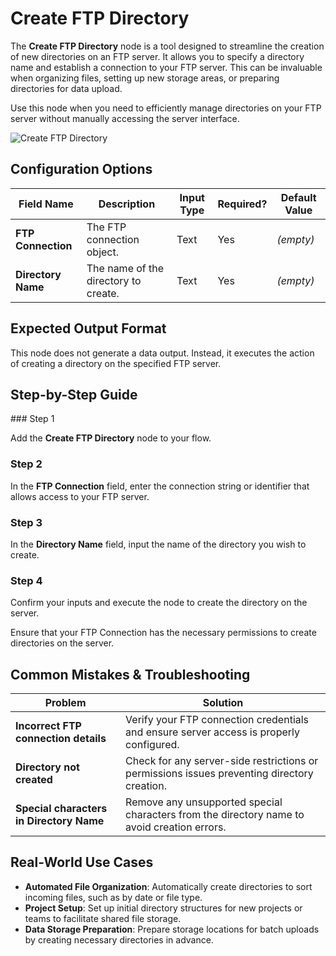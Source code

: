 
# Create FTP Directory

The **Create FTP Directory** node is a tool designed to streamline the creation of new directories on an FTP server. It allows you to specify a directory name and establish a connection to your FTP server. This can be invaluable when organizing files, setting up new storage areas, or preparing directories for data upload.

Use this node when you need to efficiently manage directories on your FTP server without manually accessing the server interface.

![Create FTP Directory](./create-ftp-directory.png)

## Configuration Options

| Field Name         | Description                          | Input Type | Required? | Default Value |
| ------------------ | ------------------------------------ | ---------- | --------- | ------------- |
| **FTP Connection** | The FTP connection object.           | Text       | Yes       | _(empty)_     |
| **Directory Name** | The name of the directory to create. | Text       | Yes       | _(empty)_     |

## Expected Output Format

This node does not generate a data output. Instead, it executes the action of creating a directory on the specified FTP server.

## Step-by-Step Guide

<Steps>
### Step 1

Add the **Create FTP Directory** node to your flow.

### Step 2

In the **FTP Connection** field, enter the connection string or identifier that allows access to your FTP server.

### Step 3

In the **Directory Name** field, input the name of the directory you wish to create.

### Step 4

Confirm your inputs and execute the node to create the directory on the server.

</Steps>

<Callout type="info" title="Note">
  Ensure that your FTP Connection has the necessary permissions to create
  directories on the server.
</Callout>

## Common Mistakes & Troubleshooting

| Problem                                  | Solution                                                                                    |
| ---------------------------------------- | ------------------------------------------------------------------------------------------- |
| **Incorrect FTP connection details**     | Verify your FTP connection credentials and ensure server access is properly configured.     |
| **Directory not created**                | Check for any server-side restrictions or permissions issues preventing directory creation. |
| **Special characters in Directory Name** | Remove any unsupported special characters from the directory name to avoid creation errors. |

## Real-World Use Cases

- **Automated File Organization**: Automatically create directories to sort incoming files, such as by date or file type.
- **Project Setup**: Set up initial directory structures for new projects or teams to facilitate shared file storage.
- **Data Storage Preparation**: Prepare storage locations for batch uploads by creating necessary directories in advance.
